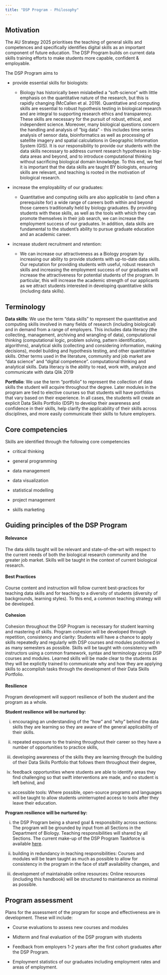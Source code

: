 ```yaml
---
title: "DSP Program - Philosophy"
---
```



## Motivation

The AU Strategy 2025 prioritises the teaching of general skills and competences and specifically identifies digital skills as an important component of future education. The DSP Program builds on current data skills training efforts to make students more capable, confident & employable.

The DSP Program aims to

*   provide essential skills for biologists:

    - Biology has historically been mislabelled a "soft-science" with little emphasis on the quantitative nature of the research, but this is rapidly changing (McCallen et al. 2019). Quantitative and computing skills are essential to robust hypothesis testing in biological research and are integral to supporting research ethics and transparency. These skills are necessary for the pursuit of robust, ethical, and independent science. Moreover, many biological questions concern the handling and analysis of "big data" - this includes time series analysis of sensor data, bioinformatics as well as processing of satellite imagery and spatial calculations in Geographic Information System (GIS). It is our responsibility to provide our students with the data skills necessary to address current research hypotheses in big-data areas and beyond, and to introduce computational thinking without sacrificing biological domain knowledge. To this end, we feel it is important that the data skills are taught BY biologists, ensuring skills are relevant, and teaching is rooted in the motivation of biological research.

*   increase the employability of our graduates:

    - Quantitative and computing skills are also applicable to (and often a prerequisite for) a wide range of careers both within and beyond those careers traditionally held by biology graduates. By providing students with these skills, as well as the tools with which they can promote themselves in their job search, we can increase the employment success of our graduates. In addition, data skills are fundamental to the student's ability to pursue graduate education and an academic career.  

* increase student recruitment and retention:

    - We can increase our attractiveness as a Biology program by increasing our ability to provide students with up-to-date data skills. Our reputation for providing students with useful, robust research skills and increasing the employment success of our graduates will increase the attractiveness for potential students of the program. In particular, this will increase the academic strength of our applicants as we attract students interested in developing quantitative skills (including data skills).


## Terminology

__Data skills__: We use the term "data skills" to represent the quantitative and computing skills involved in many fields of research (including biological) and in demand from a range of employers. This includes data literacy (the collecting, management, archiving and wrangling of data), computational thinking (computational logic, problem solving, pattern identification, algorithms), analytical skills (collecting and considering information, making decisions), model building and hypothesis testing, and other quantitative skills. Other terms used in the literature, community and job market are "data science" and "digital competence". computational thinking and analytical skills. Data literacy is the ability to read, work with, analyze and communicate with data Qlik 2019

__Portfolio__: We use the term "portfolio" to represent the collection of data skills the student will acquire throughout the degree. Later modules in the program are tied to elective courses so that students will have portfolios that vary based on their experience. In all cases, the students will create an explicit Data Skills Portfolio (DSP) to develop their awareness and confidence in their skills, help clarify the applicability of their skills across disciplines, and more easily communicate their skills to future employers. 

## Core competencies

Skills are identified through the following core competencies

-   critical thinking

-   general programming

-   data management

-   data visualization

-   statistical modelling

-   project management

-   skills marketing


## Guiding principles of the DSP Program


#### Relevance

The data skills taught will be relevant and state-of-the-art with respect to the current needs of both the biological research community and the greater job market. Skills will be taught in the context of current biological research.  

#### Best Practices

Course content and instruction will follow current best-practices for teaching data skills and for teaching to a diversity of students (diversity of backgrounds, learning styles). To this end, a common teaching strategy will be developed.

#### Cohesion

Cohesion throughout the DSP Program is necessary for student learning and mastering of skills. Program cohesion will be developed through repetition, consistency and clarity: Students will have a chance to apply skills repeatedly and regularly with DSP courses and modules positioned in as many semesters as possible. Skills will be taught with consistency with instructors using a common framework, syntax and terminology across DSP courses and modules. Learned skills will be made clear to the students as they will be explictly trained to communicate why and how they are applying skills to accomplish tasks through the development of their Data Skills Portfolio.

#### Resilience

Program development will support resilience of both the student and the program as a whole.

**Student resilience will be nurtured by:**

i)  encouraging an understanding of the "how" and "why" behind the data skills they are learning so they are aware of the general applicability of their skills.

ii) repeated exposure to the training throughout their career so they have a number of opportunities to practice skills, 

iii) developing awareness of the skills they are learning through the building of their Data Skills Portfolio that follows them throughout their degree,

iv) feedback opportunities where students are able to identify areas they find challenging so that swift interventions are made, and no student is left behind, and

v) accessible tools: Where possible, open-source programs and languages will be taught to allow students uninterrupted access to tools after they leave their education. 

**Program resilience will be nurtured by:**

i)  the DSP Program being a shared goal & responsibility across sections: The program will be grounded by input from all Sections in the Department of Biology. Teaching responsibilities will shared by all Sections.  The current make-up of the DSP Program Taskforce is available [here](feedback.qmd).

ii) building in redundancy in teaching responsibilities: Courses and modules will be team taught as much as possible to allow for consistency in the program in the face of staff availability changes, and

iii) development of maintainable online resources: Online resources (including this handbook) will be structured to maintanence as minimal as possible. 

## Program assessment

Plans for the assessment of the program for scope and effectiveness are in development. These will include:

-   Course evaluations to assess new courses and modules

-   Midterm and final evaluation of the DSP program with students

-   Feedback from employers 1-2 years after the first cohort graduates after the DSP Program.

-   Employment statistics of our graduates including employment rates and areas of employment.  